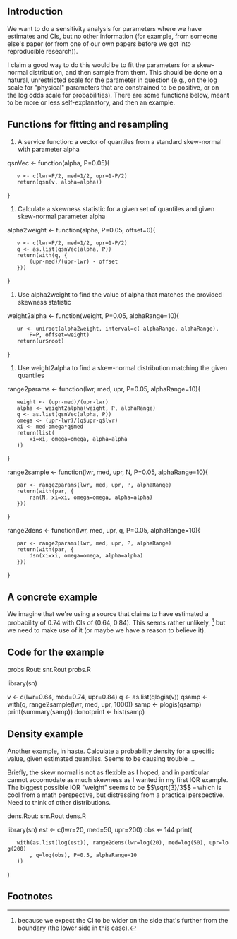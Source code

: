 

== Introduction ==

We want to do a sensitivity analysis for parameters where we have estimates and CIs, but no other information (for example, from someone else's paper (or from one of our own papers before we got into reproducible research)).

I claim a good way to do this would be to fit the parameters for a skew-normal distribution, and then sample from them. This should be done on a natural, unrestricted scale for the parameter in question (e.g., on the log scale for "physical" parameters that are constrained to be positive, or on the log odds scale for probabilities). There are some functions below, meant to be more or less self-explanatory, and then an example.

== Functions for fitting and resampling ==

<source-file filename="snr.R" display="source">
# A service function: a vector of quantiles from a standard skew-normal with parameter alpha
qsnVec <- function(alpha, P=0.05){
	v <- c(lwr=P/2, med=1/2, upr=1-P/2)
	return(qsn(v, alpha=alpha))
}

# Calculate a skewness statistic for a given set of quantiles and given skew-normal parameter alpha
alpha2weight <- function(alpha, P=0.05, offset=0){
	v <- c(lwr=P/2, med=1/2, upr=1-P/2)
	q <- as.list(qsnVec(alpha, P))
	return(with(q, {
		(upr-med)/(upr-lwr) - offset
	}))
}

# Use alpha2weight to find the value of alpha that matches the provided skewness statistic
weight2alpha <- function(weight, P=0.05, alphaRange=10){
	ur <- uniroot(alpha2weight, interval=c(-alphaRange, alphaRange), 
		P=P, offset=weight)
	return(ur$root)
}

# Use weight2alpha to find a skew-normal distribution matching the given quantiles
range2params <- function(lwr, med, upr, P=0.05, alphaRange=10){
	weight <- (upr-med)/(upr-lwr)
	alpha <- weight2alpha(weight, P, alphaRange)
	q <- as.list(qsnVec(alpha, P))
	omega <- (upr-lwr)/(q$upr-q$lwr)
	xi <- med-omega*q$med
	return(list(
		xi=xi, omega=omega, alpha=alpha
	))
}

range2sample <- function(lwr, med, upr, N, P=0.05, alphaRange=10){
	par <- range2params(lwr, med, upr, P, alphaRange)
	return(with(par, {
		rsn(N, xi=xi, omega=omega, alpha=alpha)
	}))
}

range2dens <- function(lwr, med, upr, q, P=0.05, alphaRange=10){
	par <- range2params(lwr, med, upr, P, alphaRange)
	return(with(par, {
		dsn(xi=xi, omega=omega, alpha=alpha)
	}))
}
</source-file>

== A concrete example ==

We imagine that we're using a source that claims to have estimated a probability of 0.74 with CIs of (0.64, 0.84). This seems rather unlikely,
<ref>
because we expect the CI to be wider on the side that's further from the boundary (the lower side in this case).
</ref>
but we need to make use of it (or maybe we have a reason to believe it). 

== Code for the example ==

<source-file filename="probs.mk" display="source">
probs.Rout: snr.Rout probs.R
</source-file>

<source-file filename="probs.R" display="source">
library(sn)

v <- c(lwr=0.64, med=0.74, upr=0.84)
q <- as.list(qlogis(v))
qsamp <- with(q, range2sample(lwr, med, upr, 1000))
samp <- plogis(qsamp)
print(summary(samp))
donotprint <- hist(samp)
</source-file>

<project-file filename="probs.Rout"/>

<project-file filename="probs.Rout.png"/>

== Density example ==

Another example, in haste. Calculate a probability density for a specific value, given estimated quantiles. Seems to be causing trouble ...

Briefly, the skew normal is not as flexible as I hoped, and in particular cannot accomodate as much skewness as I wanted in my first IQR example. The biggest possible IQR "weight" seems to be $$\sqrt{3}/3$$ – which is cool from a math perspective, but distressing from a practical perspective. Need to think of other distributions.

<source-file filename="dens.mk" display="source">
dens.Rout: snr.Rout dens.R
</source-file>

<source-file filename="dens.R" display="source">
library(sn)
est <- c(lwr=20, med=50, upr=200)
obs <- 144
print(
	with(as.list(log(est)), range2dens(lwr=log(20), med=log(50), upr=log(200)
		, q=log(obs), P=0.5, alphaRange=10
	))
)
</source-file>

== Footnotes ==

<references />

